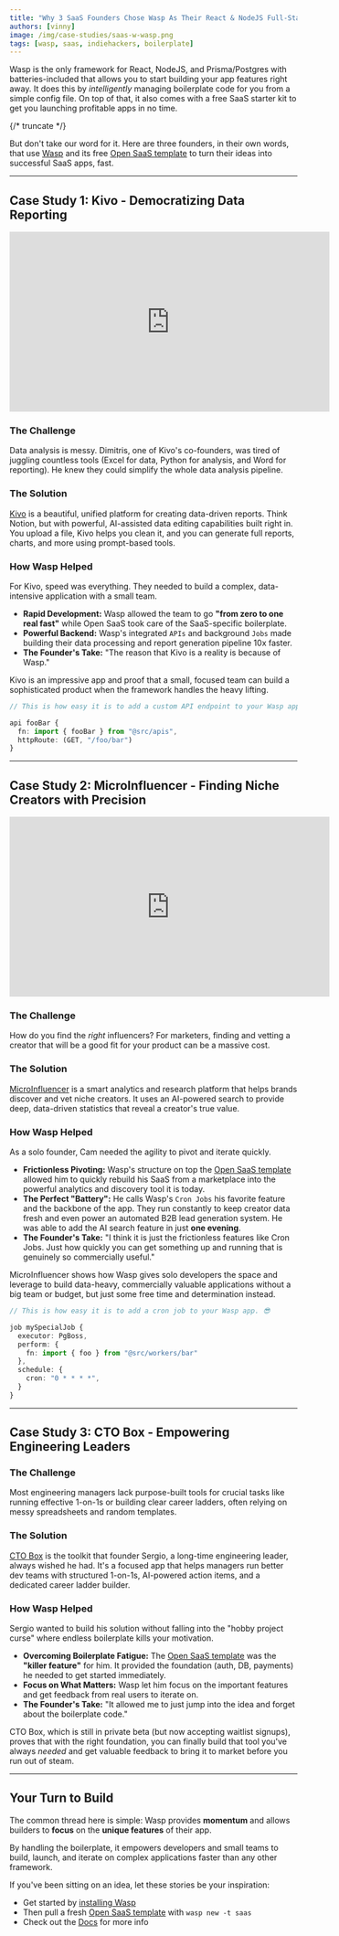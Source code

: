 ```yaml
---
title: "Why 3 SaaS Founders Chose Wasp As Their React & NodeJS Full-Stack Framework"
authors: [vinny]
image: /img/case-studies/saas-w-wasp.png
tags: [wasp, saas, indiehackers, boilerplate]
---
```




Wasp is the only framework for React, NodeJS, and Prisma/Postgres with batteries-included that allows you to start building your app features right away. It does this by *intelligently* managing boilerplate code for you from a simple config file. On top of that, it also comes with a free SaaS starter kit to get you launching profitable apps in no time.

{/* truncate */}

But don't take our word for it. Here are three founders, in their own words, that use [Wasp](https://wasp.sh/) and its free [Open SaaS template](https://opensaas.sh) to turn their ideas into successful SaaS apps, fast. 

---

## Case Study 1: Kivo - Democratizing Data Reporting

<iframe width="560" height="315" src="https://www.youtube.com/embed/R4xZIax9Gac?si=Qk-_OzCLocwai5yW" title="YouTube video player" frameborder="0" allow="accelerometer; autoplay; clipboard-write; encrypted-media; gyroscope; picture-in-picture; web-share" referrerpolicy="strict-origin-when-cross-origin" allowfullscreen></iframe>

### The Challenge
Data analysis is messy. Dimitris, one of Kivo's co-founders, was tired of juggling countless tools (Excel for data, Python for analysis, and Word for reporting). He knew they could simplify the whole data analysis pipeline.

### The Solution
[Kivo](https://kivo.dev) is a beautiful, unified platform for creating data-driven reports. Think Notion, but with powerful, AI-assisted data editing capabilities built right in. You upload a file, Kivo helps you clean it, and you can generate full reports, charts, and more using prompt-based tools.

### How Wasp Helped
For Kivo, speed was everything. They needed to build a complex, data-intensive application with a small team.

-   **Rapid Development:** Wasp allowed the team to go **"from zero to one real fast"** while Open SaaS took care of the SaaS-specific boilerplate.
-   **Powerful Backend:** Wasp's integrated `APIs` and background `Jobs` made building their data processing and report generation pipeline 10x faster.
-   **The Founder's Take:** "The reason that Kivo is a reality is because of Wasp."

Kivo is an impressive app and proof that a small, focused team can build a sophisticated product when the framework handles the heavy lifting.

```ts
// This is how easy it is to add a custom API endpoint to your Wasp app. 😎

api fooBar { 
  fn: import { fooBar } from "@src/apis",
  httpRoute: (GET, "/foo/bar")
}
```

---

## Case Study 2: MicroInfluencer - Finding Niche Creators with Precision

<iframe width="560" height="315" src="https://www.youtube.com/embed/Oa88FJZGOPA?si=mT1i_Ofc1_JF3deq" title="YouTube video player" frameborder="0" allow="accelerometer; autoplay; clipboard-write; encrypted-media; gyroscope; picture-in-picture; web-share" referrerpolicy="strict-origin-when-cross-origin" allowfullscreen></iframe>

### The Challenge
How do you find the *right* influencers? For marketers, finding and vetting a creator that will be a good fit for your product can be a massive cost.

### The Solution
[MicroInfluencer](https://microinfluencer.club/) is a smart analytics and research platform that helps brands discover and vet niche creators. It uses an AI-powered search to provide deep, data-driven statistics that reveal a creator's true value.

### How Wasp Helped
As a solo founder, Cam needed the agility to pivot and iterate quickly.

-   **Frictionless Pivoting:** Wasp's structure on top the [Open SaaS template](https://opensaas.sh) allowed him to quickly rebuild his SaaS from a marketplace into the powerful analytics and discovery tool it is today.
-   **The Perfect "Battery":** He calls Wasp's `Cron Jobs` his favorite feature and the backbone of the app. They run constantly to keep creator data fresh and even power an automated B2B lead generation system. He was able to add the AI search feature in just **one evening**.
-   **The Founder's Take:** "I think it is just the frictionless features like Cron Jobs. Just how quickly you can get something up and running that is genuinely so commercially useful."

MicroInfluencer shows how Wasp gives solo developers the space and leverage to build data-heavy, commercially valuable applications without a big team or budget, but just some free time and determination instead.

```ts
// This is how easy it is to add a cron job to your Wasp app. 😎

job mySpecialJob {
  executor: PgBoss,
  perform: {
    fn: import { foo } from "@src/workers/bar"
  },
  schedule: {
    cron: "0 * * * *",
  }
}
```

---

## Case Study 3: CTO Box - Empowering Engineering Leaders

<ImgWithCaption source="/img/case-studies/ctobox.png" alt="CTO Box" caption="CTO Box" />

### The Challenge
Most engineering managers lack purpose-built tools for crucial tasks like running effective 1-on-1s or building clear career ladders, often relying on messy spreadsheets and random templates.

### The Solution
[CTO Box](https://ctobox.sergiovisinoni.com/) is the toolkit that founder Sergio, a long-time engineering leader, always wished he had. It's a focused app that helps managers run better dev teams with structured 1-on-1s, AI-powered action items, and a dedicated career ladder builder.

### How Wasp Helped
Sergio wanted to build his solution without falling into the "hobby project curse" where endless boilerplate kills your motivation.

-   **Overcoming Boilerplate Fatigue:** The [Open SaaS template](https://opensaas.sh) was the **"killer feature"** for him. It provided the foundation (auth, DB, payments) he needed to get started immediately.
-   **Focus on What Matters:** Wasp let him focus on the important features and get feedback from real users to iterate on.
-   **The Founder's Take:** "It allowed me to just jump into the idea and forget about the boilerplate code."

CTO Box, which is still in private beta (but now accepting waitlist signups), proves that with the right foundation, you can finally build that tool you've always *needed* and get valuable feedback to bring it to market before you run out of steam.

---

## Your Turn to Build

The common thread here is simple: Wasp provides **momentum** and allows builders to **focus** on the **unique features** of their app. 

By handling the boilerplate, it empowers developers and small teams to build, launch, and iterate on complex applications faster than any other framework.

If you've been sitting on an idea, let these stories be your inspiration:

- Get started by [installing Wasp](https://wasp.sh/docs/quick-start)
- Then pull a fresh [Open SaaS template](https://opensaas.sh) with `wasp new -t saas`
- Check out the [Docs](https://docs.opensaas.sh) for more info